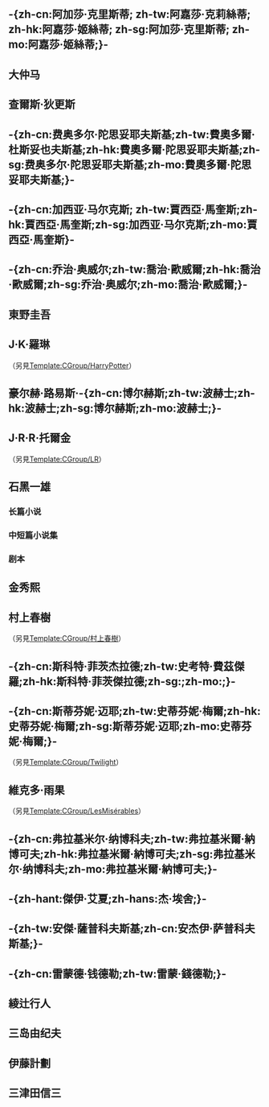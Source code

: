 {{CGroupH|name=文學|desc=文學}}<noinclude>[[Category:公共轉換組模板|{{SUBPAGENAME}}]]
<!--範例
{{CItem|zh-cn:大陆;zh-tw:臺灣;zh-hk:香港;zh-sg:新馬;zh-mo:澳門;|desc=转换说明|original=外語原文}}
單向轉換：
{{CItem|1=原文=>zh-cn:大陆;原文=>zh-tw:臺灣;原文=>zh-hk:香港;原文=>zh-sg:新馬;原文=>zh-mo:澳門;|desc=|original=}}
-->

==-{zh-cn:阿加莎·克里斯蒂; zh-tw:阿嘉莎·克莉絲蒂; zh-hk:阿嘉莎·姬絲蒂; zh-sg:阿加莎·克里斯蒂; zh-mo:阿嘉莎·姬絲蒂;}-==
</noinclude>
{{CItem|zh-cn:阿加莎;zh-tw:阿嘉莎;zh-hk:阿嘉莎;zh-sg:阿加莎;zh-mo:阿嘉莎;|desc=|original=Agatha}}
{{CItem|zh-hans:无人生还;zh-hant:一個都不留;|desc=|original=And Then There Were None}}
{{CItem|zh-cn:克里斯蒂; zh-tw:克莉絲蒂; zh-hk:姬絲蒂; zh-sg:克里斯蒂; zh-mo:姬絲蒂;|desc=|original=Christie}}
{{CItem|zh-cn:尼罗河上的惨案; zh-tw:尼羅河謀殺案; zh-hk:尼羅河上的慘案; zh-sg:尼罗河上的惨案; zh-mo:尼羅河上的慘案;|desc=|original=Death on the Nile}}<noinclude>

==大仲马==
</noinclude>

{{CItem|zh-hans:三个火枪手; zh-hant:三劍客;zh-tw:三劍客;|desc=|original=Les Trois Mousquetaires}}<noinclude>

==查爾斯·狄更斯==
</noinclude>
{{CItem|zh-cn:圣诞颂歌;zh-tw:小氣財神;zh-hk:聖誕頌歌;zh-sg:圣诞颂歌;zh-mo:聖誕頌歌;|desc=|original=A Christmas Carol in Prose, Being A Ghost Story of Christmas}}
{{CItem|zh-cn:大卫·科波菲尔;zh-tw:塊肉餘生錄;zh-hk:塊肉餘生錄;zh-sg:大卫·科波菲尔;zh-mo:塊肉餘生錄;|desc=|original=David Copperfield}}
{{CItem|zh-cn:雾都孤儿;zh-tw:孤雛淚;zh-hk:苦海孤雛;zh-sg:雾都孤儿;zh-mo:苦海孤雛;|desc=|original=Oliver Twist}}<noinclude>

==-{zh-cn:费奥多尔·陀思妥耶夫斯基;zh-tw:費奧多爾·杜斯妥也夫斯基;zh-hk:費奧多爾·陀思妥耶夫斯基;zh-sg:费奥多尔·陀思妥耶夫斯基;zh-mo:費奧多爾·陀思妥耶夫斯基;}-==
</noinclude>
{{CItem|zh-cn:卡拉马佐夫兄弟;zh-tw:卡拉馬助夫兄弟們;zh-hk:卡拉馬助夫兄弟們;zh-sg:卡拉马佐夫兄弟;zh-mo:卡拉馬助夫兄弟們;|desc=|original=Братья Карамазовы}}
{{CItem|zh-cn:陀思妥耶夫斯基;zh-tw:杜斯妥也夫斯基;zh-hk:陀思妥耶夫斯基;zh-sg:陀思妥耶夫斯基;zh-mo:陀思妥耶夫斯基|desc=|original=Достоевский}}
{{CItem|zh-cn:费奥多尔·陀思妥耶夫斯基;zh-tw:費奧多·杜斯妥也夫斯基;zh-hk:費奧多爾·陀思妥耶夫斯基;zh-sg:费奥多尔·陀思妥耶夫斯基;zh-mo:費奧多爾·陀思妥耶夫斯基;|desc=|original=Фёдор Достоевский}}<noinclude>

==-{zh-cn:加西亚·马尔克斯; zh-tw:賈西亞·馬奎斯;zh-hk:賈西亞·馬奎斯;zh-sg:加西亚·马尔克斯;zh-mo:賈西亞·馬奎斯}-==
</noinclude>
{{CItem|zh-cn:百年孤独; zh-tw:百年孤寂;zh-hk:百年孤寂;zh-sg:百年孤独;zh-mo:百年孤寂;|desc=|original=Cien años de soledad}}
{{CItem|zh-cn:霍乱时期的爱情;zh-tw:愛在瘟疫蔓延時;zh-hk:愛在瘟疫蔓延時;zh-sg:霍乱时期的爱情;zh-mo:愛在瘟疫蔓延時;|desc=|original=El amor en los tiempos del cólera}}
{{CItem|zh-cn:家长的没落;zh-tw:獨裁者的秋天;zh-hk:;zh-sg:;zh-mo:;|desc=|original=El otoño del patriarca}}
{{CItem|zh-cn:奇怪的朝圣者;zh-tw:異鄉客;zh-hk:;zh-sg:;zh-mo:;|desc=|original=Doce cuentos peregrinos}}
{{CItem|zh-cn:一桩事先张扬的谋杀案;zh-tw:預知死亡紀事;zh-hk:;zh-sg:;zh-mo:;|desc=|original=Crónica de una muerte anunciada}}
{{CItem|zh-cn:加西亚·马尔克斯; zh-tw:賈西亞·馬奎斯;zh-hk:賈西亞·馬奎斯;zh-sg:加西亚·马尔克斯;zh-mo:賈西亞·馬奎斯;|desc=|original=García Márquez}}
{{CItem|zh-cn:加夫列尔·加西亚·马尔克斯;zh-tw:加布列·賈西亞·馬奎斯;zh-hk:賈布列爾·賈西亞·馬奎斯;zh-sg:加夫列尔·加西亚·马尔克斯;zh-mo:賈布列爾·賈西亞·馬奎斯;|desc=|original=Gabriel García Márquez}}
{{CItem|zh-cn:马尔克斯; zh-tw:馬奎斯;zh-hk:馬奎斯;zh-sg:马尔克斯;zh-mo:馬奎斯;|desc=|original=Márquez}}<noinclude>

==-{zh-cn:乔治·奥威尔;zh-tw:喬治·歐威爾;zh-hk:喬治·歐威爾;zh-sg:乔治·奥威尔;zh-mo:喬治·歐威爾;}-==
</noinclude>
{{CItem|zh-cn:动物庄园;zh-tw:動物農莊;zh-hk:動物農莊;zh-sg:动物庄园;zh-mo:動物農莊;|desc=|original=Animal Farm: A Fairy Story}}
{{CItem|zh-cn:奥威尔;zh-tw:歐威爾;zh-hk:歐威爾;zh-sg:奥威尔;zh-mo:歐威爾;|desc=|original=Orwell}}<noinclude>

==東野圭吾==
</noinclude>
{{CItem|zh-cn:鸟人计划;zh-tw:鳥人計畫;zh-hk:鳥人計畫;zh-sg:鸟人计划;zh-mo:鳥人計畫;|desc=|original={{lang|ja|鳥人計画}}}}
{{CItem|zh-cn:再见了，忍老师 浪花少年侦探团2;zh-tw:再見了，忍老師 浪花少年偵探團2;zh-hk:再見了，忍老師 浪花少年偵探團2;zh-sg:再见了，忍老师 浪花少年侦探团2;zh-mo:再見了，忍老師 浪花少年偵探團2;|desc=|original={{lang|ja|しのぶセンセにサヨナラ}}}}
{{CItem|zh-cn:我的晃蕩的青春;zh-tw:當年,我們就是一群蠢蛋!;zh-hk:當年,我們就是一群蠢蛋!;zh-sg:我的晃蕩的青春;zh-mo:當年,我們就是一群蠢蛋!;|desc=|original={{lang|ja|あの頃僕らはアホでした}}}}
{{CItem|zh-cn:名偵探的诅咒;zh-tw:名偵探的枷鎖;zh-hk:名偵探的枷鎖;zh-sg:名偵探的诅咒;zh-mo:名偵探的枷鎖;|desc=|original={{lang|ja|名探偵の呪縛}}}}
{{CItem|zh-cn:从前我死去的家;zh-tw:以前，我死去的家;zh-hk:以前，我死去的家;zh-sg:从前我死去的家;zh-mo:以前，我死去的家;|desc=|original={{lang|ja|むかし僕が死んだ家}}}}
{{CItem|zh-cn:平行世界·爱情故事;zh-tw:平行世界的愛情故事;zh-hk:平行世界的愛情故事;zh-sg:平行世界·爱情故事;zh-mo:平行世界·爱情故事;|desc=|original={{lang|ja|パラレルワールド・ラブストーリー}}}}
{{CItem|zh-cn:我的晃荡的青春;zh-tw:當年,我們就是一群蠢蛋!;zh-hk:當年,我們就是一群蠢蛋!;zh-sg:我的晃荡的青春;zh-mo:我的晃荡的青春;|desc=|original={{lang|ja|の頃僕らはアホでした}}}}
{{CItem|zh-cn:只差一个谎言;zh-tw:再一個謊言;zh-hk:再一個謊言;zh-sg:只差一个谎言;zh-mo:再一個謊言;|desc=|original={{lang|ja|嘘をもうひとつだけ}}}}
{{CItem|zh-cn:嫌疑人X的献身;zh-tw:嫌疑犯X的獻身;zh-hk:嫌疑犯X的獻身;zh-sg:嫌疑人X的献身;zh-mo:嫌疑犯X的獻身;|desc=|original={{lang|ja|容疑者Xの献身}}}}
{{CItem|zh-cn:红手指;zh-tw:紅色手指;zh-hk:紅色手指;zh-sg:红手指;zh-mo:紅色手指;|desc=|original={{lang|ja|赤い指}}}}
{{CItem|zh-cn:使命与魂的尽头;zh-tw:使命與心的極限;zh-hk:使命與心的極限;zh-sg:使命与魂的尽头;zh-mo:使命與心的極限;|desc=|original={{lang|ja|使命と魂のリミット}}}}
{{CItem|zh-cn:东野圭吾的最后致意;zh-tw:大概是最後的招呼;zh-hk:大概是最後的招呼;zh-sg:东野圭吾的最后致意;zh-mo:大概是最後的招呼;|desc=|original={{lang|ja|たぶん最後の御挨拶}}}}
{{CItem|zh-cn:黎明之街;zh-tw:黎明破曉的街道;zh-hk:黎明破曉的街道;zh-sg:黎明之街;zh-mo:黎明破曉的街道;|desc=|original={{lang|ja|夜明けの街で}}}}
{{CItem|zh-cn:圣女的救济;zh-tw:聖女的救贖;zh-hk:聖女的救贖;zh-sg:圣女的救济;zh-mo:聖女的救贖;|desc=|original={{lang|ja|聖女の救済}}}}
{{CItem|zh-cn:悖论13;zh-tw:異變13秒;zh-hk:異變13秒;zh-sg:悖论13;zh-mo:異變13秒;|desc=|original={{lang|ja|パラドックス13}}}}
{{CItem|zh-cn:布谷鸟的蛋是谁的;zh-tw:杜鵑鳥的蛋是誰的;zh-hk:杜鵑鳥的蛋是誰的;zh-sg:布谷鸟的蛋是谁的;zh-mo:杜鵑鳥的蛋是誰的;|desc=|original={{lang|ja|カッコウの卵は誰のもの}}}}
{{CItem|zh-cn:雪国之劫;zh-tw:劫持白銀;zh-hk:劫持白銀;zh-sg:雪国之劫;zh-mo:劫持白銀;|desc=|original={{lang|ja|白銀ジャック}}}}
{{CItem|zh-cn:盛夏的方程式;zh-tw:真夏方程式;zh-hk:真夏方程式;zh-sg:盛夏的方程式;zh-mo:真夏方程式;|desc=|original={{lang|ja|真夏の方程式}}}}
{{CItem|zh-cn:假面饭店;zh-tw:假面飯店;zh-hk:假面飯店;zh-sg:假面饭店;zh-mo:假面飯店;|desc=|original={{lang|ja|マスカレード・ホテル}}}}
{{CItem|zh-cn:祈祷落幕时;zh-tw:當祈禱落幕時;zh-hk:當祈禱落幕時;zh-sg:祈祷落幕时;zh-mo:當祈禱落幕時;|desc=|original={{lang|ja|祈りの幕が下りる時}}}}
{{CItem|zh-cn:虚无的十字架;zh-tw:空洞的十字架;zh-hk:空洞的十字架;zh-sg:虚无的十字架;zh-mo:空洞的十字架;|desc=|original={{lang|ja|虚ろな十字架}}}}
{{CItem|1=畢業 雪月花殺人遊戲=>zh-cn:毕业 |desc=|original={{lang|ja|そつぎょう せつげつかさつじんゲーム}}}}<noinclude>

==J·K·羅琳==
</noinclude>
{{CItem|zh-cn:哈利·波特与密室;zh-tw:哈利波特－消失的密室;zh-hk:哈利波特－消失的密室;zh-sg:哈利·波特与密室;zh-mo:哈利波特－消失的密室;|desc=|original=Harry Potter and the Chamber of Secrets}}
{{CItem|zh-cn:哈利·波特与死亡圣器;zh-tw:哈利波特－死神的聖物;zh-hk:哈利波特－死神的聖物;zh-sg:哈利·波特与死亡圣器;zh-mo:哈利波特－死神的聖物;|desc=|original=Harry Potter and the Deathly Hallows}}
{{CItem|zh-cn:哈利·波特与火焰杯;zh-tw:哈利波特－死神的聖物;zh-hk:哈利波特－死神的聖物;zh-sg:哈利·波特与火焰杯;zh-mo:哈利波特－死神的聖物;|desc=|original=Harry Potter and the Goblet of Fire}}
{{CItem|zh-cn:哈利·波特与“混血王子”;zh-tw:哈利波特－混血王子的背叛;zh-hk:哈利波特－混血王子的背叛;zh-sg:哈利·波特与“混血王子”;zh-mo:哈利波特－混血王子的背叛;|desc=|original=Harry Potter and the Half-Blood Prince}}
{{CItem|zh-cn:哈利·波特与凤凰社;zh-tw:哈利波特－鳳凰會的密令;zh-hk:哈利波特－鳳凰會的密令;zh-sg:哈利·波特与凤凰社;zh-mo:哈利波特－鳳凰會的密令;|desc=|original=Harry Potter and the Order of the Phoenix}}
{{CItem|zh-cn:哈利·波特与魔法石;zh-tw:哈利波特－神秘的魔法石;zh-hk:哈利波特－神秘的魔法石;zh-sg:哈利·波特与魔法石;zh-mo:哈利波特－神秘的魔法石;|desc=|original=Harry Potter and the Philosopher's Stone}}
{{CItem|zh-cn:哈利·波特与阿兹卡班囚徒;zh-tw:哈利波特－阿茲卡班的逃犯;zh-hk:哈利波特－阿茲卡班的逃犯;zh-sg:哈利·波特与阿兹卡班囚徒;zh-mo:哈利波特－阿茲卡班的逃犯;|desc=|original=Harry Potter and the Prisoner of Azkabanl}}<noinclude>
（另見[[Template:CGroup/HarryPotter]]）

==豪尔赫·路易斯·-{zh-cn:博尔赫斯;zh-tw:波赫士;zh-hk:波赫士;zh-sg:博尔赫斯;zh-mo:波赫士;}-==
</noinclude>
{{CItem|zh-cn:博尔赫斯;zh-tw:波赫士;zh-hk:波赫士;zh-sg:博尔赫斯;zh-mo:波赫士;|desc=|original=Borges}}<noinclude>

==J·R·R·托爾金==
</noinclude>
{{CItem|zh-cn:霍比特人;zh-tw:哈比人歷險記;zh-hk:哈比人歷險記;zh-sg:霍比特人;zh-mo:哈比人歷險記;|desc=|original=The Hobbit}}
{{CItem|zh-cn:护戒使者;zh-tw:魔戒現身;zh-hk:魔戒現身;zh-sg:护戒使者;zh-mo:魔戒現身;|desc=|original=The Fellowship of the Ring}}
{{CItem|zh-cn:指环王;zh-tw:魔戒;zh-hk:魔戒;zh-sg:指环王;zh-mo:魔戒;|desc=|original=The Lord of the Rings}}
{{CItem|zh-cn:王者归来;zh-tw:王者再臨;zh-hk:王者再臨;zh-sg:王者归来;zh-mo:王者再臨;|desc=|original=The Return of the King}}
{{CItem|zh-cn:双塔奇兵;zh-tw:雙城奇謀;zh-hk:雙城奇謀;zh-sg:双塔奇兵;zh-mo:雙城奇謀;|desc=|original=The Two Towers}}<noinclude>
（另見[[Template:CGroup/LR]]）

==石黑一雄==
===长篇小说===
</noinclude>
{{CItem|zh-cn:远山淡影;zh-tw:群山淡景;zh-hk:群山淡景;zh-sg:远山淡影;zh-mo:群山淡景;|desc=|original={{lang|en|A Pale View of Hills}}}}
{{CItem|zh-cn:浮世画家;zh-tw:浮世畫家;zh-hk:浮世畫家;zh-sg:浮世画家;zh-mo:浮世畫家;|desc=|original={{lang|en|An Artist of the Floating World}}}}
{{CItem|zh-cn:长日留痕;zh-tw:長日將盡;zh-hk:長日將盡;zh-sg:长日留痕;zh-mo:長日將盡;|desc=|original={{lang|en|The Remains of the Day}}}}
{{CItem|zh-cn:无可慰藉;zh-tw:無法安慰;zh-hk:無法安慰;zh-sg:无可慰藉;zh-mo:無法安慰;|desc=|original={{lang|en|The Unconsoled}}}}
{{CItem|zh-cn:我辈孤雏;zh-tw:我輩孤雛;zh-hk:我輩孤雛;zh-sg:我辈孤雏;zh-mo:我輩孤雛;|desc=|original={{lang|en|When We Were Orphans}}}}
{{CItem|zh-cn:莫失莫忘;zh-tw:別讓我走;zh-hk:別讓我走;zh-sg:莫失莫忘;zh-mo:別讓我走;|desc=|original={{lang|en|Never Let Me Go}}}}
{{CItem|zh-cn:被掩埋的巨人;zh-tw:被掩埋的巨人;zh-hk:被掩埋的巨人;zh-sg:被掩埋的巨人;zh-mo:被掩埋的巨人;|desc=|original={{lang|en|The Buried Giant}}}}
<noinclude>
===中短篇小说集===
</noinclude>
{{CItem|zh-cn:小夜曲：音乐与黄昏五故事集;zh-tw:夜曲：音樂與黃昏五故事;zh-hk:夜曲：音樂與黃昏五故事;zh-sg:小夜曲：音乐与黄昏五故事集;zh-mo:夜曲：音樂與黃昏五故事;|desc=|original={{lang|en|Nocturnes: Five Stories of Music and Nightfall}}}}
<noinclude>
===剧本===
</noinclude>
{{CItem|zh-cn:伯爵夫人;zh-tw:異國情緣;zh-hk:情訂上海;zh-sg:伯爵夫人;zh-mo:情訂上海;|desc=|original={{lang|en|The White Countess}}}}
<noinclude>

==金秀熙==
</noinclude>
{{CItem|zh-cn:魔女幼喜;zh-tw:魔女由熙;zh-hk:魔女由熙;zh-sg:魔女幼喜;zh-mo:魔女由熙;|desc=|original={{lang|ko|마녀 유희}}}}<noinclude>

==村上春樹==
</noinclude>
{{CItem|zh-cn:1973年的弹子球;zh-tw:1973年的彈珠玩具;zh-hk:1973年的彈珠玩具;zh-sg:1973年的弹子球;|desc=|original={{lang|ja|1973年のピンボール}}}}
{{CItem|zh-cn:天黑以后;zh-tw:黑夜之後;zh-hk:黑夜之後;zh-sg:天黑以后;|desc=|original={{lang|ja|アフターダーク}}}}
{{CItem|zh-cn:弹子球;zh-tw:彈珠玩具;zh-hk:彈珠玩具;zh-sg:弹子球}}
{{CItem|zh-cn:且听风吟;zh-tw:聽風的歌;zh-hk:聽風的歌;zh-sg:且听风吟;|desc=|original={{lang|ja|風の歌を聴け}}}}
{{CItem|zh-cn:国境以南 太阳以西;zh-tw:國境之南 太陽之西;zh-hk:國境之南 太陽之西;zh-sg:国境以南 太阳以西;|desc=|original={{lang|ja|国境の南、太陽の西}}}}
{{CItem|zh-cn:斯普特尼克恋人;zh-tw:人造衛星情人;zh-hk:人造衛星情人;zh-sg:斯普特尼克恋人;|desc=|original={{lang|ja|スプートニクの恋人}}}}
{{CItem|zh-cn:世界尽头与冷酷仙境;zh-tw:世界末日與冷酷異境;zh-hk:世界末日與冷酷異境;zh-sg:世界尽头与冷酷仙境;|desc=|original={{lang|ja|世界の終りとハードボイルド・ワンダーランド}}}}
{{CItem|zh-cn:舞！舞！舞！;zh-tw:舞·舞·舞;zh-hk:舞·舞·舞;zh-sg:舞！舞！舞！;|desc=|original={{lang|ja|ダンス・ダンス・ダンス}}}}
{{CItem|zh-cn:奇鸟行状录;zh-tw:發條鳥年代記;zh-hk:發條鳥年代記;zh-sg:奇鸟行状录;|desc=|original={{lang|ja|ねじまき鳥クロニクル}}}}<noinclude>
（另見[[Template:CGroup/村上春樹]]）

==-{zh-cn:斯科特·菲茨杰拉德;zh-tw:史考特·費茲傑羅;zh-hk:斯科特·菲茨傑拉德;zh-sg:;zh-mo:;}-==
</noinclude>
{{CItem|zh-cn:了不起的盖茨比;zh-tw:大亨小傳;zh-hk:大亨小傳;zh-sg:了不起的盖茨比;zh-mo:大亨小傳;|desc=|original=The Great Gatsby}}
{{CItem|zh-cn:弗朗西斯;zh-tw:法蘭西斯;zh-hk:弗朗西斯;zh-sg:弗朗西斯;zh-mo:|desc=|original=Francis}}
{{CItem|zh-cn:斯科特;zh-tw:史考特;zh-hk:斯科特;zh-sg:斯科特;zh-mo:|desc=|original=Scott}}
{{CItem|zh-cn:菲茨杰拉德;zh-tw:費茲傑羅;zh-hk:菲茨傑拉德;zh-sg:菲茨杰拉德;zh-mo:|desc=|original=Fitzgerald}}<noinclude>

==-{zh-cn:斯蒂芬妮·迈耶;zh-tw:史蒂芬妮·梅爾;zh-hk:史蒂芬妮·梅爾;zh-sg:斯蒂芬妮·迈耶;zh-mo:史蒂芬妮·梅爾;}-==
</noinclude>
{{CItem|zh-cn:暮光之城：破晓; zh-tw:暮光之城：破曉; zh-hk:吸血新世紀：破曉;zh-sg:暮光之城：破晓;zh-mo:吸血新世紀：破曉;|desc=|original=Breaking Dawn}}
{{CItem|zh-cn:暮光之城：月食; zh-tw:暮光之城：蝕; zh-hk:吸血新世紀：蝕;zh-sg:暮光之城：月食;zh-mo:吸血新世紀：蝕;|desc=|original=Eclipse}}
{{CItem|zh-cn:暮光之城：新月; zh-tw:暮光之城：新月; zh-hk:吸血新世紀：新月傳奇;zh-sg:暮光之城：新月;zh-mo:吸血新世紀：新月傳奇;|desc=|original=New Moon}}
{{CItem|zh-cn:斯蒂芬妮·迈耶;zh-tw:史蒂芬妮·梅爾;zh-hk:史蒂芬妮·梅爾;zh-sg:斯蒂芬妮·迈耶;zh-mo:史蒂芬妮·梅爾;|desc=|original=Stephenie Meyer}}
{{CItem|zh-cn:暮光之城：暮色; zh-tw:暮光之城; zh-hk:吸血新世紀;zh-sg:暮光之城：暮色;zh-mo:吸血新世紀;|desc=|original=Twilight}}<noinclude>
（另見[[Template:CGroup/Twilight]]）

==維克多·雨果==
</noinclude>
{{CItem|zh-cn:悲惨世界;zh-tw:悲慘世界;zh-hk:孤星淚;zh-sg:悲惨世界;zh-mo:孤星淚;|desc=|original=Les Misérables}}
{{CItem|zh-cn:巴黎圣母院;zh-tw:鐘樓怪人;zh-hk:鐘樓駝俠;zh-sg:巴黎圣母院;zh-mo:鐘樓駝俠;|desc=|original=Notre-Dame de Paris}}<noinclude>
（另見[[Template:CGroup/LesMisérables]]）

==-{zh-cn:弗拉基米尔·纳博科夫;zh-tw:弗拉基米爾·納博可夫;zh-hk:弗拉基米爾·納博可夫;zh-sg:弗拉基米尔·纳博科夫;zh-mo:弗拉基米爾·納博可夫;}-==
</noinclude>
{{CItem|zh-cn:洛丽塔; zh-tw:羅莉塔;zh-hk:羅莉塔;zh-sg:洛丽塔;zh-mo:羅莉塔;|desc=|original=Lolita}}
{{CItem|zh-cn:纳博科夫;zh-tw:納博可夫;zh-hk:納博可夫;zh-sg:纳博科夫;zh-mo:納博可夫;|desc=|original=Nabokov}}
{{CItem|zh-cn:弗拉基米尔·弗拉基米罗维奇·纳博科夫;zh-tw:弗拉基米爾·弗拉基米羅維奇·納博可夫;zh-hk:弗拉基米爾·弗拉基米羅維奇·納博可夫;zh-sg:弗拉基米尔·弗拉基米罗维奇·纳博科夫;zh-mo:弗拉基米爾·弗拉基米羅維奇·納博可夫;|desc=|original=Vladimir Vladimirovich Nabokov}}<noinclude>

==-{zh-hant:傑伊·艾夏;zh-hans:杰·埃舍;}-==
</noinclude>
{{CItem|zh-hant:傑伊·艾夏;zh-hans:杰·埃舍;|desc=|original=Jay Asher}}<noinclude>

==-{zh-tw:安傑·薩普科夫斯基;zh-cn:安杰伊·萨普科夫斯基;}-==
</noinclude>
{{CItem|zh-tw:安傑·薩普科夫斯基;zh-cn:安杰伊·萨普科夫斯基;|desc=|original=Andrzej Sapkowski}}
{{CItem|zh-tw:獵魔士;zh-cn:猎魔人;|desc=|original=Wiedźmin}}<noinclude>

==-{zh-cn:雷蒙德·钱德勒;zh-tw:雷蒙·錢德勒;}-==
</noinclude>
{{CItem|zh-tw:雷蒙·錢德勒;zh-cn:雷蒙德·钱德勒;|desc=|original=Raymond Chandler}}
{{CItem|zh-cn:菲利普·马洛;zh-tw:菲力普·馬羅;|desc=|original=Philip Marlowe}}<noinclude>

==綾辻行人==
</noinclude>
{{CItem|zh-cn:十角馆事件;zh-tw:殺人十角館;|desc=|original={{lang|ja|十角館の殺人}}}}
{{CItem|zh-cn:水车馆事件;zh-tw:殺人水車館;|desc=|original={{lang|ja|水車館の殺人}}}}
{{CItem|zh-cn:迷宫馆事件;zh-tw:殺人迷路館;|desc=|original={{lang|ja|迷路館の殺人}}}}
{{CItem|zh-cn:人偶馆事件;zh-tw:殺人人形館;|desc=|original={{lang|ja|人形館の殺人}}}}
{{CItem|zh-cn:钟表馆事件;zh-tw:殺人時計館;|desc=|original={{lang|ja|時計館の殺人}}}}
{{CItem|zh-cn:黑猫馆事件;zh-tw:殺人黑貓館;|desc=|original={{lang|ja|黒猫館の殺人}}}}
{{CItem|zh-cn:暗黑馆事件;zh-tw:殺人暗黑館;|desc=|original={{lang|ja|暗黒館の殺人}}}}
{{CItem|zh-cn:惊吓馆事件;zh-tw:殺人驚嚇館;|desc=|original={{lang|ja|びっくり館の殺人館の殺人}}}}
{{CItem|zh-cn:奇面馆事件;zh-tw:殺人奇面館;|desc=|original={{lang|ja|奇面館の殺人館の殺人}}}}
{{CItem|zh-cn:非人类;zh-tw:不是人;|desc=|original={{lang|ja|人間じゃない}}}}<noinclude>

==三岛由纪夫==
</noinclude>
{{CItem|zh-cn:假面自白;zh-tw:假面的告白;|desc=|original={{lang|ja|仮面の告白}}}}
{{CItem|zh-cn:爱的饥渴;zh-tw:愛的渴望;|desc=|original={{lang|ja|愛の渇き}}}}<noinclude>

==伊藤計劃==
</noinclude>
{{CItem|zh-cn:屠杀器官;zh-tw:虐殺器官;|desc=|original={{lang|ja|虐殺器官}}}}
{{CItem|zh-cn:故去者之国;zh-tw:屍者的帝國;|desc=|original={{lang|ja|屍者の帝国}}}}<noinclude>

==三津田信三==
</noinclude>
{{CItem|zh-cn:厌魅·附体之物;zh-tw:如厭魅附身之物;|desc=|original={{lang|ja|厌魅の如き凭くもの}}}}
{{CItem|zh-cn:凶鸟·忌讳之物;zh-tw:如凶鳥忌諱之物;|desc=|original={{lang|ja|凶鸟の如き忌むもの}}}}
{{CItem|zh-cn:首无·作祟之物;zh-tw:如無頭作祟之物;|desc=|original={{lang|ja|首无の如き祟るもの}}}}
{{CItem|zh-cn:山魔·嗤笑之物;zh-tw:如山魔嗤笑之物;|desc=|original={{lang|ja|山魔の如き嗤うもの}}}}
{{CItem|zh-cn:密室·自闭之物;zh-tw:如密室牢籠之物;|desc=|original={{lang|ja|密室の如き笼るもの}}}}
{{CItem|zh-cn:幽女·怨怼之物;zh-tw:如幽女怨懟之物;|desc=|original={{lang|ja|幽女の如き怨むもの}}}}
{{CItem|zh-cn:碆灵·祭祀之物;zh-tw:如碆霊祭祀之物;|desc=|original={{lang|ja|碆霊の如き祀るもの}}}}
{{CGroupF}}